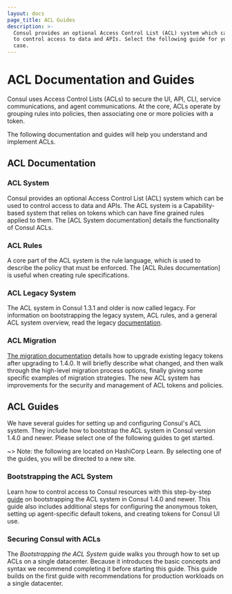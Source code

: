```yaml
---
layout: docs
page_title: ACL Guides
description: >-
  Consul provides an optional Access Control List (ACL) system which can be used
  to control access to data and APIs. Select the following guide for your use
  case.
---
```


# ACL Documentation and Guides

Consul uses Access Control Lists (ACLs) to secure the UI, API, CLI, service communications, and agent communications. At the core, ACLs operate by grouping rules into policies, then associating one or more policies with a token.

The following documentation and guides will help you understand and implement
ACLs.

## ACL Documentation

### ACL System

Consul provides an optional Access Control List (ACL) system which can be used to control access to data and APIs. The ACL system is a Capability-based system that relies on tokens which can have fine grained rules applied to them. The [ACL System documentation] details the functionality of Consul ACLs.

### ACL Rules

A core part of the ACL system is the rule language, which is used to describe the policy that must be enforced. The [ACL Rules documentation] is useful
when creating rule specifications.

### ACL Legacy System

The ACL system in Consul 1.3.1 and older is now called legacy. For information on bootstrapping the legacy system, ACL rules, and a general ACL system overview, read the legacy [documentation](/docs/acl/acl-legacy).

### ACL Migration

[The migration documentation](/docs/acl/acl-migrate-tokens) details how to upgrade
existing legacy tokens after upgrading to 1.4.0. It will briefly describe what changed, and then walk through the high-level migration process options, finally giving some specific examples of migration strategies. The new ACL system has improvements for the security and management of ACL tokens and policies.

## ACL Guides

We have several guides for setting up and configuring Consul's ACL system. They include how to bootstrap the ACL system in Consul version 1.4.0 and newer. Please select one of the following guides to get started.

~> Note: the following are located on HashiCorp Learn. By selecting
one of the guides, you will be directed to a new site.

### Bootstrapping the ACL System

Learn how to control access to Consul resources with this step-by-step [guide](https://learn.hashicorp.com/consul/advanced/day-1-operations/acl-guide) on bootstrapping the ACL system in Consul 1.4.0 and newer. This guide also includes additional steps for configuring the anonymous token, setting up agent-specific default tokens, and creating tokens for Consul UI use.

### Securing Consul with ACLs

The _Bootstrapping the ACL System_ guide walks you through how to set up ACLs on a single datacenter. Because it introduces the basic concepts and syntax we recommend completing it before starting this guide. This guide builds on the first guide with recommendations for production workloads on a single datacenter.
